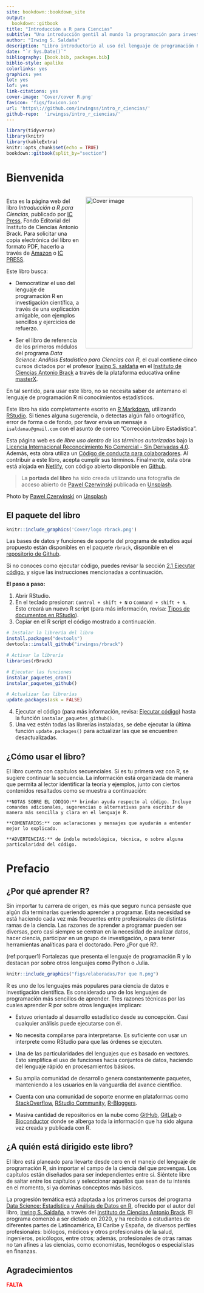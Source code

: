 ```yaml
---
site: bookdown::bookdown_site
output:
  bookdown::gitbook
title: "Introducción a R para Ciencias"
subtitle: "Una introducción gentil al mundo la programación para investigadores científicos"
author: "Irwing S. Saldaña"
description: "Libro introductorio al uso del lenguaje de programación R, con ejemplos orientados a ciencias"
date: "`r Sys.Date()`"
bibliography: [book.bib, packages.bib]
biblio-style: apalike
colorlinks: yes
graphics: yes
lot: yes
lof: yes
link-citations: yes
cover-image: 'Cover/cover R.png'
favicon: 'figs/favicon.ico'
url: 'https\://github.com/irwingss/intro_r_ciencias/'
github-repo:  'irwingss/intro_r_ciencias/'
---
```


```r
library(tidyverse)
library(knitr)
library(kableExtra)
knitr::opts_chunk$set(echo = TRUE)
bookdown::gitbook(split_by="section")
```

# **Bienvenida** {-}

<a href="https://www.brackinstitute.com"><img src="Cover/cover R.png" width="281" height="398" alt="Cover image" align="right" style="margin: 1em 1em 1em 1em;" /></a> 

<br>
Esta es la página web del libro _Introducción a R para Ciencias_, publicado por [IC Press](https://www.brackinstitute.com/editorial), Fondo Editorial del Instituto de Ciencias Antonio Brack. Para solicitar una copia electrónica del libro en formato PDF, hacerlo a través de [Amazon](https://www.amazon.com/) o [IC PRESS](https://www.brackinstitute.com/editorial). 

Este libro busca:

- Democratizar el uso del lenguaje de programación R en investigación científica, a través de una explicación amigable, con ejemplos sencillos y ejercicios de refuerzo.

- Ser el libro de referencia de los primeros módulos del programa _Data Science: Análisis Estadístico para Ciencias con R_, el cual contiene cinco cursos dictados por el profesor [Irwing S. saldaña](https://scholar.google.com/citations?user=ZvRX_U0AAAAJ) en el [Instituto de Ciencias Antonio Brack](https://www.brackinstitute.com/) a través de la plataforma educativa online [masterX](https://www.masterx.org/). 

En tal sentido, para usar este libro, no se necesita saber de antemano el lenguaje de programación R ni conocimientos estadísticos.

Este libro ha sido completamente escrito en [R Markdown](https://bookdown.org/yihui/rmarkdown/), utilizando [RStudio](https://www.rstudio.com/). Si tienes alguna sugerencia, o detectas algún fallo ortográfico, error de forma o de fondo, por favor envia un mensaje a `isaldanau@gmail.com` con el asunto de correo "Corrección Libro Estadística".

Esta página web es de _libre uso dentro de los términos autorizados_ bajo la [Licencia Internacional Reconocimiento No Comercial - Sin Derivadas 4.0](https://creativecommons.org/licenses/by-nc-nd/4.0/legalcode). Además, esta obra utiliza un [Código de conducta para colaboradores](https://www.contributor-covenant.org/version/2/0/code_of_conduct/). Al contribuir a este libro, acepta cumplir sus términos. Finalmente, esta obra está alojada en [Netlify](https://www.netlify.com), con código abierto disponible en [Github](https://github.com/irwingss/libro-eadc).

> La **portada del libro** ha sido creada utilizando una fotografía de acceso abierto de <a href="https://unsplash.com/@pawel_czerwinski?utm_source=unsplash&utm_medium=referral&utm_content=creditCopyText">Pawel Czerwinski</a> publicada en <a href="https://unsplash.com/s/photos/abstract?utm_source=unsplash&utm_medium=referral&utm_content=creditCopyText">Unsplash</a>.


Photo by <a href="">Pawel Czerwinski</a> on <a href="">Unsplash</a>
  
  
## **El paquete del libro** {-}

```r
knitr::include_graphics('Cover/logo rbrack.png')
```

Las bases de datos y funciones de soporte del programa de estudios aquí propuesto están disponibles en el paquete `rbrack`, disponible en el [repositorio de Github]().

Si no conoces como ejecutar código, puedes revisar la sección [2.1 Ejecutar código](#ejecutar-código), y sigue las instrucciones mencionadas a continuación.

**El paso a paso:**

1. Abrir RStudio.
2. En el teclado presionar: `Control + shift + N` o `Command + shift + N`. Esto creará un nuevo R script (para más información, revisa: [Tipos de documentos en RStudio](#tipos-de-documentos-en-rstudio)).
3. Copiar en el R script el código mostrado a continuación. 

```r
# Instalar la librería del libro
install.packages("devtools")
devtools::install_github("irwingss/rbrack")

# Activar la librería
libraries(rBrack)

# Ejecutar las funciones
instalar_paquetes_cran()
instalar_paquetes_github()

# Actualizar las librerías
update.packages(ask = FALSE)
```

4. Ejecutar el código (para más información, revisa: [Ejecutar código](#ejecutar-código)) hasta la función `instalar_paquetes_github()`.
5. Una vez estén todas las librerías instaladas, se debe ejecutar la última función `update.packages()` para actualizar las que se encuentren desactualizadas.


## **¿Cómo usar el libro?** {-}

El libro cuenta con capítulos secuenciales. Si es tu primera vez con R, se sugiere continuar la secuencia. La información está organizada de manera que permita al lector identificar la teoría y ejemplos, junto con ciertos contenidos resaltados como se muestra a continuación:

```block2
**NOTAS SOBRE EL CÓDIGO:** brindan ayuda respecto al código. Incluye comandos adicionales, sugerencias o alternativas para escribir de manera más sencilla y clara en el lenguaje R.
```

```block2
**COMENTARIOS:** con aclaraciones y mensajes que ayudarán a entender mejor lo explicado.
```

```block2
**ADVERTENCIAS:** de índole metodológica, técnica, o sobre alguna particularidad del código.
```

# **Prefacio** {-}

## **¿Por qué aprender R?** {-}

Sin importar tu carrera de origen, es más que seguro nunca pensaste que algún día terminarías queriendo aprender a programar. Esta necesidad se está haciendo cada vez más frecuentes entre profesionales de distintas ramas de la ciencia. Las razones de aprender a programar pueden ser diversas, pero casi siempre se centran en la necesidad de analizar datos, hacer ciencia, participar en un grupo de investigación, o para tener herramientas analíticas para el doctorado. Pero ¿Por qué R?.

(ref:porquer1) Fortalezas que presenta el lenguaje de programación R y lo destacan por sobre otros lenguajes como Python o Julia.

```r
knitr::include_graphics("figs/elaboradas/Por que R.png")
```

R es uno de los lenguajes más populares para ciencia de datos e investigación científica. Es considerado uno de los lenguajes de programación más sencillos de aprender. Tres razones técnicas por las cuales aprender R por sobre otros lenguajes implican:

- Estuvo orientado al desarrollo estadístico desde su concepción. Casi cualquier análisis puede ejecutarse con él.

- No necesita compilarse para interpretarse. Es suficiente con usar un interprete como RStudio para que las órdenes se ejecuten.

- Una de las particularidades del lenguajes que es basado en vectores. Esto simplifica el uso de funciones hacia conjuntos de datos, haciendo del lenguaje  rápido en procesamientos básicos.

- Su amplia comunidad de desarrollo genera constantemente paquetes, manteniendo a los usuarios en la vanguardia del avance científico. 

- Cuenta con una comunidad de soporte enorme en plataformas como [StackOverflow](https://stackoverflow.com/), [RStudio Community](https://community.rstudio.com/), [R-Bloggers](https://www.r-bloggers.com/).

- Masiva cantidad de repositorios en la nube como [GitHub](https://github.com/), [GitLab](https://gitlab.com/) o [Bioconductor](https://www.bioconductor.org/) donde se alberga toda la información que ha sido alguna vez creada y publicada con R.

## **¿A quién está dirigido este libro?** {-}

El libro está planeado para llevarte desde cero en el manejo del lenguaje de programación R, sin importar el campo de la ciencia del que provengas. Los capítulos están diseñados para ser independientes entre sí. Siéntete libre de saltar entre los capítulos y seleccionar aquellos que sean de tu interés en el momento, si ya dominas conceptos más básicos. 

La progresión temática está adaptada a los primeros cursos del programa [Data Science: Estadística y Análisis de Datos en R](https://www.masterx.org/bundle/data-science-r), ofrecido por el autor del libro, [Irwing S. Saldaña](https://github.com/irwingss), a través del [Instituto de Ciencias Antonio Brack](https://www.brackinstitute.com/). El programa comenzó a ser dictado en 2020, y ha recibido a estudiantes de diferentes partes de Latinoamérica, El Caribe y España, de diversos perfiles profesionales: biólogos, médicos y otros profesionales de la salud, ingenieros, psicólogos, entre otros; además, profesionales de otras ramas no tan afines a las ciencias, como economistas, tecnólogos o especialistas en finanzas. 

## **Agradecimientos** {-}

<span style="color:red;">**FALTA**</span>
